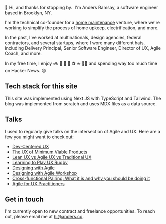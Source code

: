 :wave: Hi, and thanks for stopping by. &nbsp;I'm
Anders Ramsay, a software engineer based in Brooklyn, NY.

I'm the technical co-founder for a [home maintenance](https://www.starlinghome.co/) venture, where we're working to simplify the process of home upkeep, electrification, and more.

In the past, I've worked at multinationals, design agencies, federal contractors, and several startups, where I wore many different hats, including Delivery Principal, Senior Software Engineer, Director of UX, Agile Coach, and more.

In my free time, I enjoy :bike: :tennis: :ski: :wine_glass: :soccer: :coffee: 🏋️‍♂️ and spending way too much time on Hacker News. :smile:

## Tech stack for this site

This site was implemented using Next JS with TypeScript and Tailwind. The blog was implemented from scratch and uses MDX files as a data source.

## Talks

I used to regularly give talks on the intersection of Agile and UX. Here are a few you might want to check out:

- [Dev-Centered UX](https://www.slideshare.net/andersr/devcentered-uxworkshopuxweek2014)
- [The UX of Minimum Viable Products](https://www.slideshare.net/andersr/the-ux-of-minimum-viable-products-20462325)
- [Lean UX vs Agile UX vs Traditional UX](https://www.slideshare.net/andersr/lean-ux-roundtable)
- [Learning to Play UX Rugby](https://www.slideshare.net/andersr/learning-to-play-ux-rugby-extended)
- [Designing with Agile](https://www.slideshare.net/andersr/designing-with-agile-workshop)
- [Designing with Agile Workshop](https://www.slideshare.net/andersr/designing-with-agile-workshop)
- [Cross-functional Pairing: What it is and why you should be doing it](https://www.slideshare.net/andersr/crossfunctional-pairing-what-it-is-and-why-you-should-be-doing-it)
- [Agile for UX Practitioners](https://www.slideshare.net/andersr/agile-for-ux-practitioners)

## Get in touch

I'm currently open to new contract and freelance opportunities. To reach out, please email me at [hi@anders.co](mailto:%68%69%40%61%6e%64%65%72%73%2e%63%6f).
